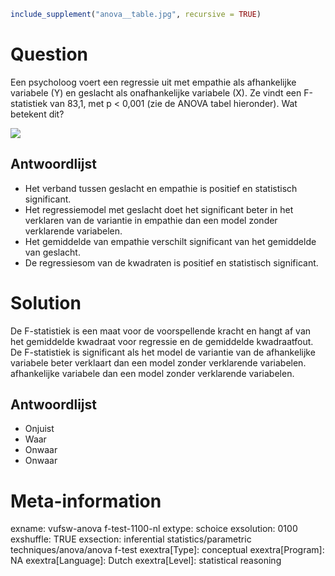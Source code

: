 ```r
include_supplement("anova__table.jpg", recursive = TRUE)
```

Question
========
Een psycholoog voert een regressie uit met empathie als afhankelijke variabele (Y) en geslacht als onafhankelijke variabele (X). Ze vindt een F-statistiek van 83,1, met p &lt; 0,001 (zie de ANOVA tabel hieronder). Wat betekent dit?  
  
  
![](anova__table.jpg)

Antwoordlijst
----------
* Het verband tussen geslacht en empathie is positief en statistisch significant.
* Het regressiemodel met geslacht doet het significant beter in het verklaren van de variantie in empathie dan een model zonder verklarende variabelen.
* Het gemiddelde van empathie verschilt significant van het gemiddelde van geslacht.
* De regressiesom van de kwadraten is positief en statistisch significant.

Solution
========

De F-statistiek is een maat voor de voorspellende kracht en hangt af van het gemiddelde kwadraat voor regressie en de gemiddelde kwadraatfout. De F-statistiek is significant als het model de variantie van de afhankelijke variabele beter verklaart dan een model zonder verklarende variabelen. afhankelijke variabele dan een model zonder verklarende variabelen.

Antwoordlijst
----------
* Onjuist
* Waar
* Onwaar
* Onwaar

Meta-information
================
exname: vufsw-anova f-test-1100-nl
extype: schoice
exsolution: 0100
exshuffle: TRUE
exsection: inferential statistics/parametric techniques/anova/anova f-test
exextra[Type]: conceptual
exextra[Program]: NA
exextra[Language]: Dutch
exextra[Level]: statistical reasoning

